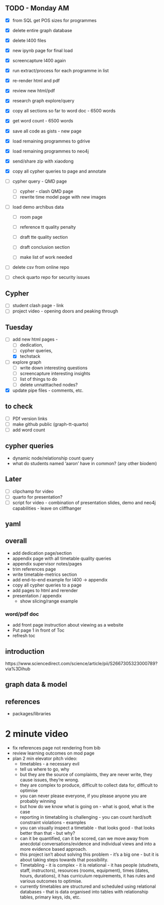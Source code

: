 
## TODO - Monday AM

- [x] from SQL get POS sizes for programmes
- [x] delete entire graph database
- [x] delete I400 files
- [x] new ipynb page for final load
- [x] screencapture I400 again
- [x] run extract/process for each programme in list
- [x] re-render html and pdf
- [x] review new html/pdf 
- [x] research graph explore/query
- [x] copy all sections so far to word doc - 6500 words
- [x] get word count - 6500 words
- [x] save all code as gists - new page

- [x] load remaining programmes to gdrive
- [x] load remaining programmes to neo4j

- [x] send/share zip with xiaodong

- [x] copy all cypher queries to page and annotate
- [ ] cypher query - QMD page
  - [ ] cypher - clash QMD page
  - [ ] rewrite time model page with new images
- [ ] load demo archibus data
  - [ ] room page
  - [ ] reference tt quality penalty

  - [ ] draft tte quality section
  - [ ] draft conclusion section 
  - [ ] make list of work needed


- [ ] delete csv from online repo
- [ ] check quarto repo for security issues


## Cypher

- [ ] student clash page - link
- [ ] project video - opening doors and peaking through


## Tuesday




- [ ] add new html pages - 
  - [ ] dedication, 
  - [ ] cypher queries, 
  - [x] techstack
- [ ] explore graph 
  - [ ] write down interesting questions
  - [ ] screencapture interesting insights
  - [ ] list of things to do
  - [ ] delete unnatttached nodes?
- [x] update pipe files - comments, etc.

## to check

- [ ] PDf version links
- [ ] make github public (graph-tt-quarto)
- [ ] add word count


## cypher queries

* dynamic node/relationship count query
* what do students named 'aaron' have in common? (any other biodem)



## Later

- [ ] clipchamp for video
- [ ] quarto for presentation?
- [ ] script for video - combination of presentation slides, demo and neo4j capabilities - leave on cliffhanger

## yaml

## overall

* add dedication page/section
* appendix page with all timetable quality queries
* appendix supervisor notes/pages
* trim references page
* write timetable-metrics section
* add end-to-end example for I400 -> appendix
* copy all cypher queries to a page
* add pages to html and rerender
* presentation / appendix
  * show slicing/range example
  

### word/pdf doc
* add front page instruction about viewing as a website
* Put page 1 in front of Toc
* refresh toc




## introduction




https://www.sciencedirect.com/science/article/pii/S2667305323000789?via%3Dihub


## graph data & model


## references

* packages/libraries


# 2 minute video

* fix references page not rendering from bib
* review learning outcomes on mod page 
* plan 2 min elevator pitch video:
  * timetables - a necessary evil
  * tell us where to go, why
  * but they are the source of complaints, they are never write, they cause issues, they're wrong.
  * they are complex to produce, difficult to collect data for, difficult to optimise
  * you can never please everyone, if you please anyone you are probably winning
  * but how do we know what is going on - what is good, what is the case
  * reporting in timetabling is challenging - you can count hard/soft constraint violations - examples
  * you can visually inspect a timetable - that looks good - that looks better than that - but why?
  * can it be quantified, can it be scored, can we move away from anecdotal conversations/evidence and individual views and into a more evidence based approach.
  * this project isn't about solving this problem - it's a big one - but it is about taking steps towards that possibility.
  * Timetabling - it is complex - it is relational - it has people (studnets, staff, instructors), resources (rooms, equipment), times (dates, hours, durations), it has curriculum requirements, it has rules and various outcomes to optimise.
  * currently timetables are structured and scheduled using relational databases - that is data organised into tables with relationship tables, primary keys, ids, etc. 






